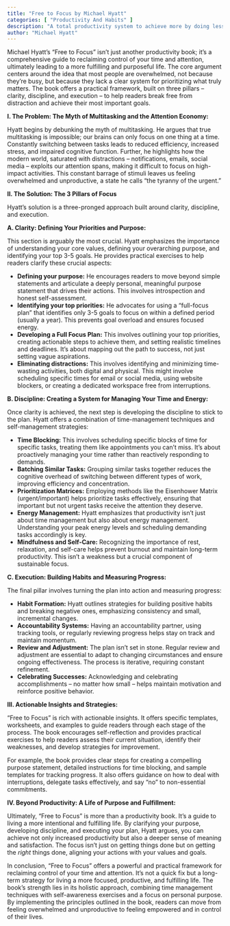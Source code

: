 ```yaml
---
title: "Free to Focus by Michael Hyatt"
categories: [ "Productivity And Habits" ]
description: "A total productivity system to achieve more by doing less"
author: "Michael Hyatt"
---
```

Michael Hyatt's "Free to Focus" isn't just another productivity book; it's a comprehensive guide to reclaiming control of your time and attention, ultimately leading to a more fulfilling and purposeful life.  The core argument centers around the idea that most people are overwhelmed, not because they're busy, but because they lack a clear system for prioritizing what truly matters.  The book offers a practical framework, built on three pillars – clarity, discipline, and execution – to help readers break free from distraction and achieve their most important goals.

**I. The Problem: The Myth of Multitasking and the Attention Economy:**

Hyatt begins by debunking the myth of multitasking. He argues that true multitasking is impossible; our brains can only focus on one thing at a time.  Constantly switching between tasks leads to reduced efficiency, increased stress, and impaired cognitive function.  Further, he highlights how the modern world, saturated with distractions – notifications, emails, social media – exploits our attention spans, making it difficult to focus on high-impact activities. This constant barrage of stimuli leaves us feeling overwhelmed and unproductive, a state he calls "the tyranny of the urgent."

**II. The Solution:  The 3 Pillars of Focus**

Hyatt's solution is a three-pronged approach built around clarity, discipline, and execution.

**A. Clarity: Defining Your Priorities and Purpose:**

This section is arguably the most crucial.  Hyatt emphasizes the importance of understanding your core values, defining your overarching purpose, and identifying your top 3-5 goals. He provides practical exercises to help readers clarify these crucial aspects:

* **Defining your purpose:**  He encourages readers to move beyond simple statements and articulate a deeply personal, meaningful purpose statement that drives their actions.  This involves introspection and honest self-assessment.
* **Identifying your top priorities:**  He advocates for using a "full-focus plan" that identifies only 3-5 goals to focus on within a defined period (usually a year).  This prevents goal overload and ensures focused energy.
* **Developing a Full Focus Plan:** This involves outlining your top priorities, creating actionable steps to achieve them, and setting realistic timelines and deadlines.  It's about mapping out the path to success, not just setting vague aspirations.
* **Eliminating distractions:**  This involves identifying and minimizing time-wasting activities, both digital and physical. This might involve scheduling specific times for email or social media, using website blockers, or creating a dedicated workspace free from interruptions.

**B. Discipline: Creating a System for Managing Your Time and Energy:**

Once clarity is achieved, the next step is developing the discipline to stick to the plan. Hyatt offers a combination of time-management techniques and self-management strategies:

* **Time Blocking:**  This involves scheduling specific blocks of time for specific tasks, treating them like appointments you can't miss. It's about proactively managing your time rather than reactively responding to demands.
* **Batching Similar Tasks:**  Grouping similar tasks together reduces the cognitive overhead of switching between different types of work, improving efficiency and concentration.
* **Prioritization Matrices:**  Employing methods like the Eisenhower Matrix (urgent/important) helps prioritize tasks effectively, ensuring that important but not urgent tasks receive the attention they deserve.
* **Energy Management:**  Hyatt emphasizes that productivity isn't just about time management but also about energy management. Understanding your peak energy levels and scheduling demanding tasks accordingly is key.
* **Mindfulness and Self-Care:**  Recognizing the importance of rest, relaxation, and self-care helps prevent burnout and maintain long-term productivity.  This isn't a weakness but a crucial component of sustainable focus.

**C. Execution:  Building Habits and Measuring Progress:**

The final pillar involves turning the plan into action and measuring progress:

* **Habit Formation:**  Hyatt outlines strategies for building positive habits and breaking negative ones, emphasizing consistency and small, incremental changes.
* **Accountability Systems:**  Having an accountability partner, using tracking tools, or regularly reviewing progress helps stay on track and maintain momentum.
* **Review and Adjustment:**  The plan isn't set in stone. Regular review and adjustment are essential to adapt to changing circumstances and ensure ongoing effectiveness.  The process is iterative, requiring constant refinement.
* **Celebrating Successes:**  Acknowledging and celebrating accomplishments – no matter how small – helps maintain motivation and reinforce positive behavior.


**III.  Actionable Insights and Strategies:**

"Free to Focus" is rich with actionable insights.  It offers specific templates, worksheets, and examples to guide readers through each stage of the process. The book encourages self-reflection and provides practical exercises to help readers assess their current situation, identify their weaknesses, and develop strategies for improvement.

For example, the book provides clear steps for creating a compelling purpose statement, detailed instructions for time blocking, and sample templates for tracking progress.  It also offers guidance on how to deal with interruptions, delegate tasks effectively, and say "no" to non-essential commitments.

**IV.  Beyond Productivity:  A Life of Purpose and Fulfillment:**

Ultimately, "Free to Focus" is more than a productivity book.  It's a guide to living a more intentional and fulfilling life.  By clarifying your purpose, developing discipline, and executing your plan, Hyatt argues, you can achieve not only increased productivity but also a deeper sense of meaning and satisfaction. The focus isn't just on getting things done but on getting the *right* things done, aligning your actions with your values and goals.

In conclusion, "Free to Focus" offers a powerful and practical framework for reclaiming control of your time and attention.  It's not a quick fix but a long-term strategy for living a more focused, productive, and fulfilling life. The book's strength lies in its holistic approach, combining time management techniques with self-awareness exercises and a focus on personal purpose.  By implementing the principles outlined in the book, readers can move from feeling overwhelmed and unproductive to feeling empowered and in control of their lives.

